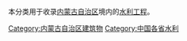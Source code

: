 本分类用于收录[[内蒙古自治区|内蒙古自治区]]境内的[[水利工程|水利工程]]。

[[Category:内蒙古自治区建筑物|Category:内蒙古自治区建筑物]]
[[Category:中国各省水利|Category:中国各省水利]]